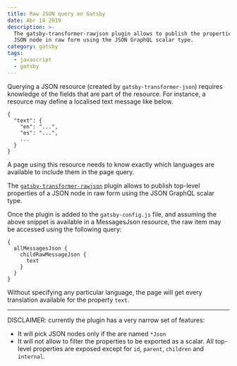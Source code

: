 ```yaml
---
title: Raw JSON query on Gatsby
date: Abr 14 2019
description: >-
  The gatsby-transformer-rawjson plugin allows to publish the properties of a
  JSON node in raw form using the JSON GraphQL scalar type.
category: gatsby
tags:
  - javascript
  - gatsby
---
```

Querying a JSON resource (created by `gatsby-transformer-json`) requires knowledge of the fields that are part of the resource. For instance, a resource may define a localised text message like below.

```
{
  "text": {
    "en": "...",
    "es": "...",
    ...
  }
}
```

A page using this resource needs to know exactly which languages are available to include them in the page query.

The [`gatsby-transformer-rawjson`](https://github.com/diegonc/gatsby-transformer-rawjson) plugin allows to publish top-level properties of a JSON node in raw form using the JSON GraphQL scalar type.

Once the plugin is added to the `gatsby-config.js` file, and assuming the above snippet is available in a MessagesJson resource, the raw item may be accessed using the following query:

```
{
  allMessagesJson {
    childRawMessageJson {
      text
    }
  }
}
```

Without specifying any particular language, the page will get every translation available for the property `text`.

- - -

DISCLAIMER: currently the plugin has a very narrow set of features:

* It will pick JSON nodes only if the are named `*Json`
* It will not allow to filter the properties to be exported as a scalar. All top-level properties are exposed except for `id`, `parent`, `children` and `internal`.
